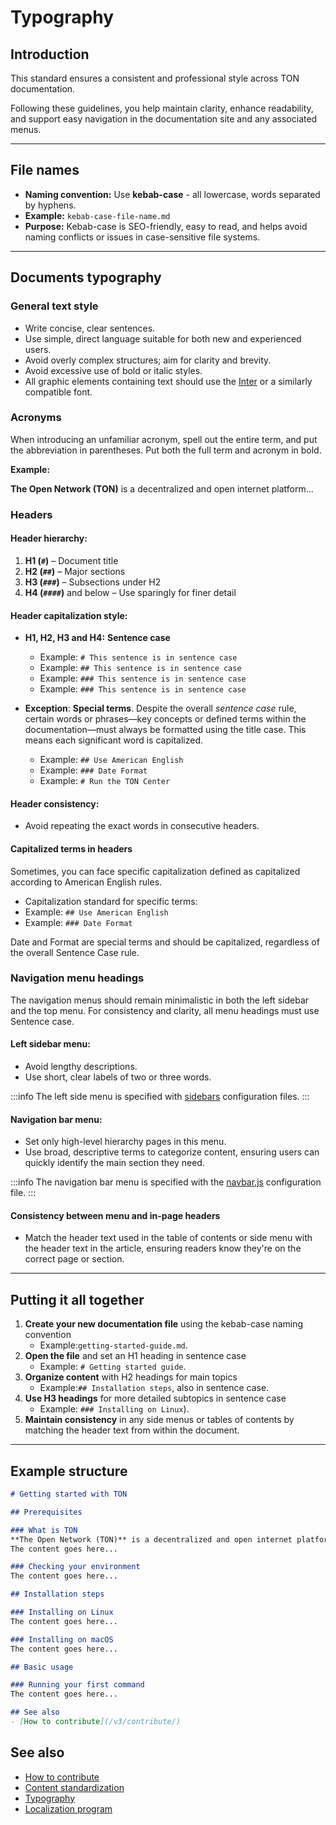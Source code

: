 # Typography

## Introduction
This standard ensures a consistent and professional style across TON documentation. 

Following these guidelines, you help maintain clarity, enhance readability, and support easy navigation in the documentation site and any associated menus.

---

## File names
- **Naming convention:** Use **kebab-case** - all lowercase, words separated by hyphens.
- **Example:** `kebab-case-file-name.md`
- **Purpose:** Kebab-case is SEO-friendly, easy to read, and helps avoid naming conflicts or issues in case-sensitive file systems.

---

## Documents typography

### General text style
- Write concise, clear sentences.
- Use simple, direct language suitable for both new and experienced users.
- Avoid overly complex structures; aim for clarity and brevity.
- Avoid excessive use of bold or italic styles.
- All graphic elements containing text should use the [Inter](https://rsms.me/inter/) or a similarly compatible font.


### Acronyms

When introducing an unfamiliar acronym, spell out the entire term, and put the abbreviation in parentheses. Put both the full term and acronym in bold.

**Example:**

**The Open Network (TON)** is a decentralized and open internet platform...

### Headers

#### Header hierarchy:
1. **H1 (`#`)** – Document title
2. **H2 (`##`)** – Major sections
3. **H3 (`###`)** – Subsections under H2
4. **H4 (`####`)** and below – Use sparingly for finer detail

#### Header capitalization style:
- **H1, H2, H3 and H4:** **Sentence case**
  - Example: `# This sentence is in sentence case`
  - Example: `## This sentence is in sentence case`
  - Example: `### This sentence is in sentence case`
  - Example: `### This sentence is in sentence case`


- **Exception**: **Special terms**.
Despite the overall _sentence case_ rule,
  certain words or phrases—key concepts or defined terms within the documentation—must always be formatted
  using the title case.
  This means each significant word is capitalized. 
  - Example: `## Use American English`
  - Example: `### Date Format`
  - Example: `# Run the TON Center`

#### Header consistency:
- Avoid repeating the exact words in consecutive headers.

#### Capitalized terms in headers

Sometimes, you can face specific capitalization defined as capitalized according to American English rules.

- Capitalization standard for specific terms:
- Example: `## Use American English`
- Example: `### Date Format`
  
Date and Format are special terms and should be capitalized, regardless of the overall Sentence Case rule.

### Navigation menu headings
The navigation menus should remain minimalistic in both the left sidebar and the top menu. For consistency and clarity, all menu headings must use Sentence case.

#### Left sidebar menu:
- Avoid lengthy descriptions.
- Use short, clear labels of two or three words.

:::info
The left side menu is specified with [sidebars](https://github.com/ton-community/ton-docs/tree/main/sidebars) configuration files.
:::

#### Navigation bar menu:
- Set only high-level hierarchy pages in this menu.
- Use broad, descriptive terms to categorize content, ensuring users can quickly identify the main section they need.

:::info
The navigation bar menu is specified with the [navbar.js](https://github.com/ton-community/ton-docs/blob/main/navbar.js) configuration file.
:::

#### Consistency between menu and in-page headers
- Match the header text used in the table of contents or side menu with the header text in the article, ensuring readers know they're on the correct page or section.


---

## Putting it all together
1. **Create your new documentation file** using the kebab-case naming convention
   * Example:`getting-started-guide.md`.
2. **Open the file** and set an H1 heading in sentence case
   * Example: `# Getting started guide`.
3. **Organize content** with H2 headings for main topics 
   * Example:`## Installation steps`, also in sentence case.
4. **Use H3 headings** for more detailed subtopics in sentence case 
   * Example: `### Installing on Linux`).
5. **Maintain consistency** in any side menus or tables of contents by matching the header text from within the document.

---

## Example structure

```md title="getting-started-with-ton.md"
# Getting started with TON

## Prerequisites

### What is TON
**The Open Network (TON)** is a decentralized and open internet platform...
The content goes here...

### Checking your environment
The content goes here...

## Installation steps

### Installing on Linux
The content goes here...

### Installing on macOS
The content goes here...

## Basic usage

### Running your first command
The content goes here...

## See also
- [How to contribute](/v3/contribute/)
```

## See also
- [How to contribute](/v3/contribute/)
- [Content standardization](/v3/contribute/content-standardization/)
- [Typography](/v3/contribute/typography/)
- [Localization program](/v3/contribute/localization-program/overview/)
